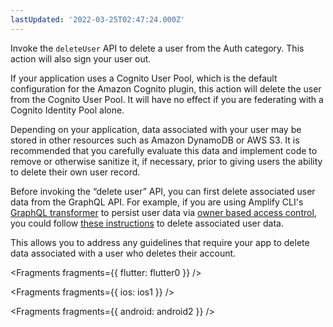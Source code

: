 ```yaml
---
lastUpdated: '2022-03-25T02:47:24.000Z'
---
```

Invoke the `deleteUser` API to delete a user from the Auth category. This action will also sign your user out.

If your application uses a Cognito User Pool, which is the default configuration for the Amazon Cognito plugin, this action will delete the user from the Cognito User Pool. It will have no effect if you are federating with a Cognito Identity Pool alone.

<Callout warning>

  Depending on your application, data associated with your user may be stored in
  other resources such as Amazon DynamoDB or AWS S3. It is recommended that you
  carefully evaluate this data and implement code to remove or otherwise
  sanitize it, if necessary, prior to giving users the ability to delete their
  own user record.

</Callout>


<Callout warning>

  Before invoking the “delete user” API, you can first delete associated user data from the GraphQL API. For example, if you are using Amplify CLI's [GraphQL transformer](https://docs.amplify.aws/cli-legacy/graphql-transformer/overview/) to persist user data via [owner based access control](https://docs.amplify.aws/cli/graphql/authorization-rules/#per-user--owner-based-data-access), you could follow [these instructions](https://gist.github.com/aws-amplify-ops/27954c421bd72930874d48c15c284807) to delete associated user data.

  This allows you to address any guidelines that require your app to delete data associated with a user who deletes their account.

</Callout>


<Fragments fragments={{ flutter: flutter0 }} />


<Fragments fragments={{ ios: ios1 }} />


<Fragments fragments={{ android: android2 }} />

